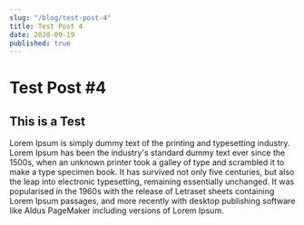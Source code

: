 ```yaml
---
slug: "/blog/test-post-4"
title: Test Post 4
date: 2020-09-19
published: true
---
```


# Test Post #4
## This is a Test

Lorem Ipsum is simply dummy text of the printing and typesetting industry.
Lorem Ipsum has been the industry's standard dummy text ever since the 1500s,
when an unknown printer took a galley of type and scrambled it to make a
type specimen book. It has survived not only five centuries, but also the
leap into electronic typesetting, remaining essentially unchanged. It was
popularised in the 1960s with the release of Letraset sheets containing
Lorem Ipsum passages, and more recently with desktop publishing software
like Aldus PageMaker including versions of Lorem Ipsum.
